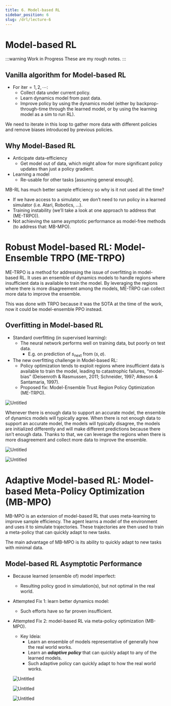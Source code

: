 ```yaml
---
title: 6. Model-based RL
sidebar_position: 6
slug: /drl/lecture-6
---
```


# Model-based RL

:::warning Work in Progress
These are my rough notes.
:::

## Vanilla algorithm for Model-based RL

- For $\text{iter} = 1,2, \cdots$:
    - Collect data under current policy.
    - Learn dynamics model from past data.
    - Improve policy by using the dynamics model (either by backprop-through-time through the learned model, or by using the learning model as a sim to run RL).

We need to iterate in this loop to gather more data with different policies and remove biases introduced by previous policies.

## Why Model-Based RL

- Anticipate data-efficiency
    - Get model out of data, which might allow for more significant policy updates than just a policy gradient.
- Learning a model
    - Re-usable for other tasks [assuming general enough].

MB-RL has much better sample efficiency so why is it not used all the time?

- If we have access to a simulator, we don’t need to run policy in a learned simulator (i.e. Atari, Robotics, …).
- Training instability (we’ll take a look at one approach to address that (ME-TRPO)).
- Not achieving the same asymptotic performance as model-free methods (to address that: MB-MPO).

# Robust Model-based RL: Model-Ensemble TRPO (ME-TRPO)

ME-TRPO is a method for addressing the issue of overfitting in model-based RL. It uses an ensemble of dynamics models to handle regions where insufficient data is available to train the model. By leveraging the regions where there is more disagreement among the models, ME-TRPO can collect more data to improve the ensemble.

This was done with TRPO because it was the SOTA at the time of the work, now it could be model-ensemble PPO instead.

## Overfitting in Model-based RL

- Standard overfitting (in supervised learning):
    - The neural network performs well on training data, but poorly on test data.
        - E.g. on prediction of $s_\text{next}$ from $(s,a)$.
- The new overfitting challenge in Model-based RL:
    - Policy optimization tends to exploit regions where insufficient data is available to train the model, leading to catastrophic failures, “model-bias” (Deisenroth & Rasmussen, 2011; Schneider, 1997; Atkeson & Santamaria, 1997).
    - Proposed fix: Model-Ensemble Trust Region Policy Optimization (ME-TRPO).

![Untitled](https://s3-us-west-2.amazonaws.com/secure.notion-static.com/55282961-36db-4820-8e89-fbbdffb3331c/Untitled.png)

Whenever there is enough data to support an accurate model, the ensemble of dynamics models will typically agree. When there is not enough data to support an accurate model, the models will typically disagree, the models are initialized differently and will make different predictions because there isn’t enough data. Thanks to that, we can leverage the regions when there is more disagreement and collect more data to improve the ensemble.

![Untitled](https://s3-us-west-2.amazonaws.com/secure.notion-static.com/b5968c4a-ef47-4cf5-b121-ebc71d14f129/Untitled.png)

![Untitled](https://s3-us-west-2.amazonaws.com/secure.notion-static.com/a32bc19d-ccc6-4e99-9b06-77901f6124de/Untitled.png)

# Adaptive Model-based RL: Model-based Meta-Policy Optimization (MB-MPO)

MB-MPO is an extension of model-based RL that uses meta-learning to improve sample efficiency. The agent learns a model of the environment and uses it to simulate trajectories. These trajectories are then used to train a meta-policy that can quickly adapt to new tasks.

The main advantage of MB-MPO is its ability to quickly adapt to new tasks with minimal data. 

## Model-based RL Asymptotic Performance

- Because learned (ensemble of) model imperfect:
    - Resulting policy good in simulation(s), but not optimal in the real world.
- Attempted Fix 1: learn better dynamics model:
    - Such efforts have so far proven insufficient.
- Attempted Fix 2: model-based RL via meta-policy optimization (MB-MPO).
    - Key Ideia:
        - Learn an ensemble of models representative of generally how the real world works.
        - Learn an ***adaptive policy*** that can quickly adapt to any of the learned models.
        - Such adaptive policy can quickly adapt to how the real world works.
    
    ![Untitled](https://s3-us-west-2.amazonaws.com/secure.notion-static.com/e1cf202b-0801-4ac3-ac45-3c52b4b11731/Untitled.png)
    
    ![Untitled](https://s3-us-west-2.amazonaws.com/secure.notion-static.com/27acbcee-19b3-428b-b89f-7157acfde081/Untitled.png)
    
    ![Untitled](https://s3-us-west-2.amazonaws.com/secure.notion-static.com/b4ae31df-a7e6-46a7-9a0e-bae149794232/Untitled.png)